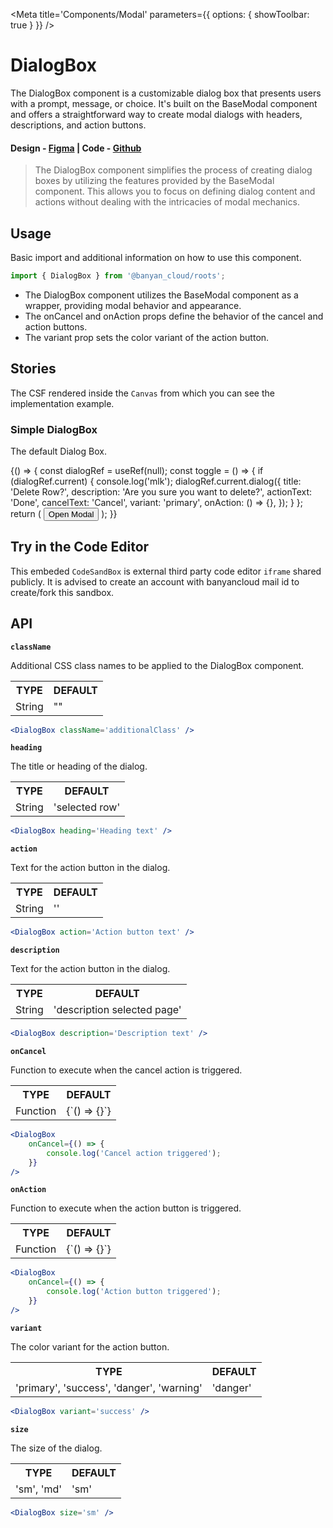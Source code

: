 

<Meta title='Components/Modal' parameters={{ options: { showToolbar: true } }} />

# DialogBox

The DialogBox component is a customizable dialog box that presents users with a prompt, message, or choice. It's built on the BaseModal component and offers a straightforward way to create modal dialogs with headers, descriptions, and action buttons.

#### Design - [Figma](https://www.figma.com/file/e9opoAtQHBo4vFd6u0Co98/Component-Library?node-id=730%3A50667&mode=dev) | Code - [Github](https://github.com/banyandata-cloud/roots/tree/main/components/modal/dialogBox)

> The DialogBox component simplifies the process of creating dialog boxes by utilizing the features provided by the BaseModal component. This allows you to focus on defining dialog content and actions without dealing with the intricacies of modal mechanics.

## Usage

Basic import and additional information on how to use this component.

```js
import { DialogBox } from '@banyan_cloud/roots';
```

-   The DialogBox component utilizes the BaseModal component as a wrapper, providing modal behavior and appearance.
-   The onCancel and onAction props define the behavior of the cancel and action buttons.
-   The variant prop sets the color variant of the action button.

## Stories

The CSF rendered inside the `Canvas` from which you can see the implementation example.

### Simple DialogBox

The default Dialog Box.

<Canvas>
	<Story name='Dialog'>
		{() => {
			const dialogRef = useRef(null);
			const toggle = () => {
				if (dialogRef.current) {
					console.log('mlk');
					dialogRef.current.dialog({
						title: 'Delete Row?',
						description: 'Are you sure you want to delete?',
						actionText: 'Done',
						cancelText: 'Cancel',
						variant: 'primary',
						onAction: () => {},
					});
				}
			};
			return (
				<ThemedContainer theme='light'>
					<button
						type='button'
						onClick={toggle}
						style={{
							padding: 10,
						}}>
						Open Modal
					</button>
					<DialogBox ref={dialogRef} />
				</ThemedContainer>
			);
		}}
	</Story>
</Canvas>

## Try in the Code Editor

This embeded `CodeSandBox` is external third party code editor `iframe` shared publicly. It is advised to create an account with banyancloud mail id to create/fork this sandbox.

## API

**`className`**

Additional CSS class names to be applied to the DialogBox component.

<table style={{ width: '100%' }}>
	<tr>
		<th style={{ textAlign: 'left', width: '50%' }}>TYPE</th>
		<th style={{ textAlign: 'left', width: '50%' }}>DEFAULT</th>
	</tr>
	<tr>
		<td>String</td>
		<td>""</td>
	</tr>
</table>

```jsx
<DialogBox className='additionalClass' />
```

**`heading`**

The title or heading of the dialog.

<table style={{ width: '100%' }}>
	<tr>
		<th style={{ textAlign: 'left', width: '50%' }}>TYPE</th>
		<th style={{ textAlign: 'left', width: '50%' }}>DEFAULT</th>
	</tr>
	<tr>
		<td>String</td>
		<td>'selected row'</td>
	</tr>
</table>

```jsx
<DialogBox heading='Heading text' />
```

**`action`**

Text for the action button in the dialog.

<table style={{ width: '100%' }}>
	<tr>
		<th style={{ textAlign: 'left', width: '50%' }}>TYPE</th>
		<th style={{ textAlign: 'left', width: '50%' }}>DEFAULT</th>
	</tr>
	<tr>
		<td>String</td>
		<td>''</td>
	</tr>
</table>

```jsx
<DialogBox action='Action button text' />
```

**`description`**

Text for the action button in the dialog.

<table style={{ width: '100%' }}>
	<tr>
		<th style={{ textAlign: 'left', width: '50%' }}>TYPE</th>
		<th style={{ textAlign: 'left', width: '50%' }}>DEFAULT</th>
	</tr>
	<tr>
		<td>String</td>
		<td>'description selected page'</td>
	</tr>
</table>

```jsx
<DialogBox description='Description text' />
```

**`onCancel`**

Function to execute when the cancel action is triggered.

<table style={{ width: '100%' }}>
	<tr>
		<th style={{ textAlign: 'left', width: '50%' }}>TYPE</th>
		<th style={{ textAlign: 'left', width: '50%' }}>DEFAULT</th>
	</tr>
	<tr>
		<td>Function</td>
		<td>{`() => {}`}</td>
	</tr>
</table>

```jsx
<DialogBox
	onCancel={() => {
		console.log('Cancel action triggered');
	}}
/>
```

**`onAction`**

Function to execute when the action button is triggered.

<table style={{ width: '100%' }}>
	<tr>
		<th style={{ textAlign: 'left', width: '50%' }}>TYPE</th>
		<th style={{ textAlign: 'left', width: '50%' }}>DEFAULT</th>
	</tr>
	<tr>
		<td>Function</td>
		<td>{`() => {}`}</td>
	</tr>
</table>

```jsx
<DialogBox
	onCancel={() => {
		console.log('Action button triggered');
	}}
/>
```

**`variant`**

The color variant for the action button.

<table style={{ width: '100%' }}>
	<tr>
		<th style={{ textAlign: 'left', width: '50%' }}>TYPE</th>
		<th style={{ textAlign: 'left', width: '50%' }}>DEFAULT</th>
	</tr>
	<tr>
		<td>'primary', 'success', 'danger', 'warning'</td>
		<td>'danger'</td>
	</tr>
</table>

```jsx
<DialogBox variant='success' />
```

**`size`**

The size of the dialog.

<table style={{ width: '100%' }}>
	<tr>
		<th style={{ textAlign: 'left', width: '50%' }}>TYPE</th>
		<th style={{ textAlign: 'left', width: '50%' }}>DEFAULT</th>
	</tr>
	<tr>
		<td>'sm', 'md'</td>
		<td>'sm'</td>
	</tr>
</table>

```jsx
<DialogBox size='sm' />
```
